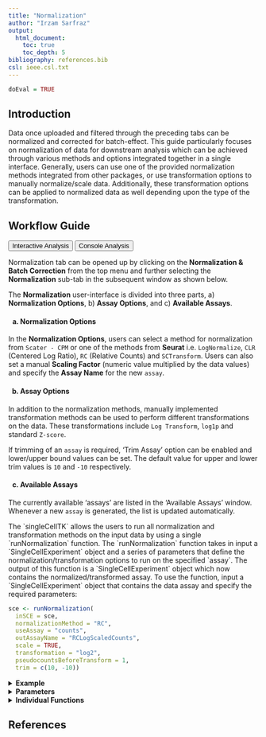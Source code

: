 ```yaml
---
title: "Normalization"
author: "Irzam Sarfraz"
output:
  html_document:
    toc: true
    toc_depth: 5
bibliography: references.bib
csl: ieee.csl.txt
---
```

```r
doEval = TRUE
```
## Introduction
Data once uploaded and filtered through the preceding tabs can be normalized and
corrected for batch-effect. This guide particularly focuses on normalization of 
data for downstream analysis which can be achieved through various methods
and options integrated together in a single interface. Generally, users can use
one of the provided normalization methods integrated from other packages, or
use transformation options to manually normalize/scale data. Additionally, these
transformation options can be applied to normalized data as well depending upon
the type of the transformation.

````{=html}
<head>
<meta name="viewport" content="width=device-width, initial-scale=1">
<style>

</style>
</head>
<body>

<h2>Workflow Guide</h2>

<div class="tab">
  <button class="tablinks" onclick="openTab(event, 'interactive')" id="ia-button">Interactive Analysis</button>
  <button class="tablinks" onclick="openTab(event, 'console')">Console Analysis</button>
</div>

<div id="interactive" class="tabcontent">
  <p>
  
````

Normalization tab can be opened up by clicking on the <b>Normalization & Batch Correction</b> from the top menu and further selecting the <b>Normalization</b> sub-tab in the subsequent window as shown below.

<!-- ![](ui_screenshots/normalization/normalization_1_select_menu.png) -->

<!-- ![](ui_screenshots/normalization/normalization_2_overview_1.png) -->

The <b>Normalization</b> user-interface is divided into three parts, a) <b>Normalization Options</b>, b) <b>Assay Options</b>, and c) <b>Available Assays</b>.

<!-- ![](ui_screenshots/normalization/normalization_2_overview_2.png) -->

<h4> a) Normalization Options </h4>
In the <b>Normalization Options</b>, users can select a method for normalization from `Scater - CPM` or one of the methods from <b>Seurat</b> i.e. `LogNormalize`, `CLR` (Centered Log Ratio), `RC` (Relative Counts) and `SCTransform`. Users can also set a manual <b>Scaling Factor</b> (numeric value multiplied by the data values) and specify the <b>Assay Name</b> for the new `assay`. 

<!-- ![](ui_screenshots/normalization/normalization_3_seurat.png) -->

<!-- ![](ui_screenshots/normalization/normalization_4_cpm.png) -->

<h4> b) Assay Options </h4>
In addition to the normalization methods, manually implemented transformation methods can be used to perform different transformations on the data. These transformations include `Log Transform`, `log1p` and standard `Z-score`. 

<!-- ![](ui_screenshots/normalization/normalization_5_assay_options.png) -->

If trimming of an `assay` is required, 'Trim Assay' option can be enabled and lower/upper bound values can be set. The default value for upper and lower trim values is `10` and `-10` respectively.

<!-- ![](ui_screenshots/normalization/normalization_6_trim_assay.png) -->

<h4> c) Available Assays </h4>
The currently available 'assays' are listed in the 'Available Assays' window. Whenever a new `assay` is generated, the list is updated automatically.


````{=html}
  </p>
</div>

<div id="console" class="tabcontent">
The `singleCellTK` allows the users to run all normalization and
transformation methods on the input data by using a single `runNormalization`
function. The `runNormalization` function takes in input a 
`SingleCellExperiment` object and a series of parameters that define the
normalization/transformation options to run on the specified `assay`. The
output of this function is a `SingleCellExperiment` object which now contains
the normalized/transformed assay.

To use the function, input a `SingleCellExperiment` object that contains the data assay and specify the required parameters:
````

```r
sce <- runNormalization(
  inSCE = sce, 
  normalizationMethod = "RC", 
  useAssay = "counts", 
  outAssayName = "RCLogScaledCounts", 
  scale = TRUE, 
  transformation = "log2", 
  pseudocountsBeforeTransform = 1, 
  trim = c(10, -10))
```

<details>
  <summary>**Example**</summary>
```r
  # Load singleCellTK & pbmc3k example data
  library(singleCellTK)
  sce <- importExampleData(dataset = "pbmc3k")
```
```r
  # Perform normalization
  sce <- runNormalization(
    inSCE = sce,
    normalizationMethod = "RC",
    useAssay = "counts",
    outAssayName = "RCLogScaledCounts",
    scale = TRUE,
    transformation = "log2",
    pseudocountsBeforeTransform = 1, 
    trim = c(10, -10)
  )
```
</details> 

<details>
  <summary>**Parameters**</summary>
  The `runNormalization` function specifies the following parameters:

|Parameter|Description|
|---|---|
|inSCE|Input `SingleCellExperiment` object.|
|useAssay|Specify the input `assay` to use for normalization/transformation.|
|outAssayName|A `character` value indicating the name of the new output assay.|
|normalizationMethod|Specify a normalization method from `"LogNormalize"`, `"CLR"`, `"RC"`, `"SCTransform"`, `"logNormCounts"` or `"CPM"`. If no method is specified, normalization will not be performed.|
|scale|Logical value indicating if Z.Score scaling should be performed or not.|
|seuratScaleFactor|Specify the `scaleFactor` parameter if any of the **seurat** normalization method is selected.|
|transformation|Specify if a transformation should be applied to the input `assay` (if normalization is selected, this transformation is applied after normalization). Available transformation options include `"log2"`, `"log1p"`, `"sqrt"`.|
|pseudocountsBeforeNorm|A `numeric` value to add to the input `assay`  before performing normalization.|
|pseudocountsBeforeTransform|A `numeric` value to add to the input `assay` before performing a transformation.|
|trim|A `numeric(2)` vector that specifies the upper and the lower trim values between (exclusive) which the input `assay` should be trimmed.|
|verbose|A `logical` value indicating if informative/progress messages should be displayed on the console.|

  </details>

<details>
  <summary>**Individual Functions**</summary>
  While the `runNormalization` wrapper function can be used to perform all
  available normalization and transformation options, separate functions are also
  available for all of the included normalization methods. The following functions
  can be used for specific normalization methods:
 
 <style>
div.blue { background-color:#FFFFFF; border-radius: 5px; padding: 20px; margin-left: 10px;}
</style>
<div class = "blue">

<details>
    <summary>`LogNormalize`, `CLR` or `RC` from **Seurat** [@Butler2018][@Stuart2019] package:</summary> 

```r
  sce <- seuratNormalizeData(
          inSCE = sce,
          normalizationMethod = "CLR",
          useAssay = "counts",
          normAssayName = "CLRCounts",
          scaleFactor = 10000,
          verbose = TRUE
        )
```
The parameters to the above function include: <br><br>
`inSCE`: an input `SingleCellExperiment` object <br>
`normalizationMethod`: one of the options from "LogNormalize", "CLR" or "RC" <br>
`useAssay`: name of the assay to use for normalization <br>
`normAssayName`: name of the output normalized assay <br>
`scaleFactor`: a numeric value that represents the scaling factor <br>
`verbose`: a logical value indicating if progress should be printed <br><br>

 </details>
 
 <details>
    <summary>`SCTransform` from **Seurat** [@Hafemeister2019][@Butler2018][@Stuart2019]  package:</summary> 
```r
  sce <- seuratSCTransform(
          inSCE = sce,
          useAssay = "counts",
          normAssayName = "SCTCounts",
          verbose = TRUE
        )
```
  
  </details>
   
 <details>
    <summary>`logNormCounts` from **Scater** [@McCarthy2017] package:</summary> 
```r
  sce <- scaterlogNormCounts(
          inSCE = sce,
          useAssay = "counts",
          assayName = "logcounts")
```

</details>

<details>
    <summary>`CPM` from **Scater** [@McCarthy2017] package:</summary> 
```r
  sce <- scaterCPM(
          inSCE = sce,
          useAssay = "counts",
          assayName = "countsCPM")
```

</details>

 
  <details>
    <summary>Compute **Z-Score**:</summary> 
```r
  assay(sce, "countsZScore") <- computeZScore(assay(sce, "counts"))
```
  </details>
  
 <details>
    <summary>Matrix **trimming**:</summary> 
```r
  assay(sce, "countsTrimmed") <- trimCounts(assay(sce, "counts"), c(10, -10))
```
 </details>

</div>

</details> 


````{=html}
</div>
<script>
document.getElementById("ia-button").click();
function openTab(evt, tabName) {
  var i, tabcontent, tablinks;
  tabcontent = document.getElementsByClassName("tabcontent");
  for (i = 0; i < tabcontent.length; i++) {
    tabcontent[i].style.display = "none";
  }
  tablinks = document.getElementsByClassName("tablinks");
  for (i = 0; i < tablinks.length; i++) {
    tablinks[i].className = tablinks[i].className.replace(" active", "");
  }
  document.getElementById(tabName).style.display = "block";
  evt.currentTarget.className += " active";
}
</script>
   
</body>
````

## References
